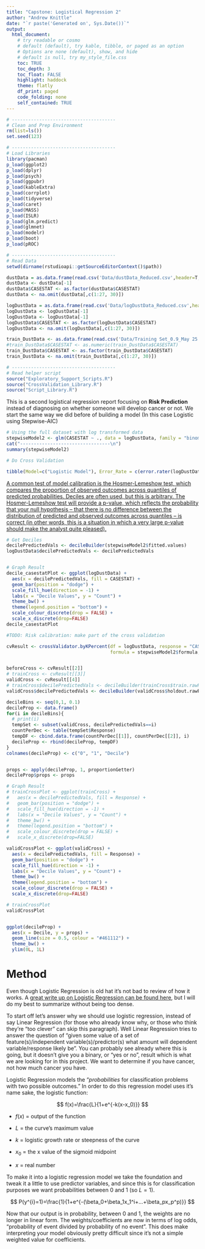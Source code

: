 ```yaml
---
title: "Capstone: Logistical Regression 2"
author: "Andrew Knittle"
date: "`r paste('Generated on', Sys.Date())`" 
output: 
  html_document: 
    # try readable or cosmo
    # default (default), try kable, tibble, or paged as an option
    # Options are none (default), show, and hide
    # default is null, try my_style_file.css
    toc: TRUE
    toc_depth: 3
    toc_float: FALSE
    highlight: haddock
    theme: flatly
    df_print: paged
    code_folding: none
    self_contained: TRUE
---
```


```r
# --------------------------------------
# Clean and Prep Environment
rm(list=ls())
set.seed(123)

# --------------------------------------
# Load Libraries
library(pacman)
p_load(ggplot2)
p_load(dplyr)
p_load(psych)
p_load(ggpubr)
p_load(kableExtra)
p_load(corrplot)
p_load(tidyverse)
p_load(caret)
p_load(MASS)
p_load(ISLR)
p_load(glm.predict)
p_load(glmnet)
p_load(modelr)
p_load(boot)
p_load(pROC)

# --------------------------------------
# Read Data
setwd(dirname(rstudioapi::getSourceEditorContext()$path))

dustData = as.data.frame(read.csv('Data/dustData_Reduced.csv',header=T,sep=',')) # OG dataset
dustData <- dustData[-1]
dustData$CASESTAT <- as.factor(dustData$CASESTAT)
dustData <- na.omit(dustData[,c(1:27, 30)])

logDustData = as.data.frame(read.csv('Data/logDustData_Reduced.csv',header=T,sep=','))
logDustData <- logDustData[-1]
logDustData <- logDustData[-1]
logDustData$CASESTAT <- as.factor(logDustData$CASESTAT)
logDustData <- na.omit(logDustData[,c(1:27, 30)])

train_DustData <- as.data.frame(read.csv('Data/Training Set_0.9_May 25 2021.csv',header=T,sep=','))[-1]
#train_DustData$CASESTAT <- as.numeric(train_DustData$CASESTAT)
train_DustData$CASESTAT <- as.factor(train_DustData$CASESTAT)
train_DustData <- na.omit(train_DustData[,c(1:27, 30)])

# --------------------------------------
# Read helper script
source("Exploratory_Support_Scripts.R")
source("CrossValidation_Library.R")
source("Script_Library.R")


```

This is a second logistical regression report focusing on **Risk Prediction** instead of diagnosing on whether someone will develop cancer or not. We start the same way we did before of building a model (In this case Logistic using Stepwise-AIC)


```r


# Using the full dataset with log transformed data
stepwiseModel2 <- glm(CASESTAT ~ ., data = logDustData, family = "binomial") %>% stepAIC(trace = FALSE)
cat("---------------------------------\n")
summary(stepwiseModel2)

```

```r

# Do Cross Validation

tibble(Model=c("Logistic Model"), Error_Rate = c(error.rater(logDustData, stepwiseModel2, 10)))

```

[A common test of model calibration is the Hosmer-Lemeshow test, which compares the proportion of observed outcomes across quantiles of predicted probabilities. Deciles are often used, but this is arbitrary. The Hosmer-Lemeshow test will provide a p-value, which reflects the probability that your null hypothesis – that there is no difference between the distribution of predicted and observed outcomes across quantiles – is correct (in other words, this is a situation in which a very large p-value should make the analyst quite pleased).](https://www.publichealth.columbia.edu/research/population-health-methods/risk-prediction#Description)


```r

# Get Deciles
decilePredictedVals <- decileBuilder(stepwiseModel2$fitted.values)
logDustData$decilePredictedVals <- decilePredictedVals


# Graph Result
decile_casestatPlot <- ggplot(logDustData) +
  aes(x = decilePredictedVals, fill = CASESTAT) +
  geom_bar(position = "dodge") +
  scale_fill_hue(direction = -1) +
  labs(x = "Decile Values", y = "Count") +
  theme_bw() +
  theme(legend.position = "bottom") + 
  scale_colour_discrete(drop = FALSE) +
  scale_x_discrete(drop=FALSE)
decile_casestatPlot

#TODO: Risk calibration: make part of the cross validation

```
```r

cvResult <- crossValidator.byKPercent(df = logDustData, response = "CASESTAT", 
                                      formula = stepwiseModel2$formula, tol = 0.5, family="binomial")


beforeCross <- cvResult[[2]]
# trainCross <- cvResult[[3]]
validCross <- cvResult[[4]]
# trainCross$decilePredictedVals <- decileBuilder(trainCross$train.rawPredict)
validCross$decilePredictedVals <- decileBuilder(validCross$holdout.rawPredict)

decileBins <- seq(0,1, 0.1)
decileProp <- data.frame()
for(i in decileBins){
  # print(i)
  tempSet <- subset(validCross, decilePredictedVals==i)
  countPerDec <- table(tempSet$Response)
  tempDF <- cbind.data.frame(countPerDec[[1]], countPerDec[[2]], i)
  decileProp <- rbind(decileProp, tempDF)
}
colnames(decileProp) <- c("0", "1", "Decile")


props <- apply(decileProp, 1, proportionGetter)
decileProp$props <- props

# Graph Result
# trainCrossPlot <- ggplot(trainCross) +
#   aes(x = decilePredictedVals, fill = Response) +
#   geom_bar(position = "dodge") +
#   scale_fill_hue(direction = -1) +
#   labs(x = "Decile Values", y = "Count") +
#   theme_bw() +
#   theme(legend.position = "bottom") + 
#   scale_colour_discrete(drop = FALSE) +
#   scale_x_discrete(drop=FALSE)

validCrossPlot <- ggplot(validCross) +
  aes(x = decilePredictedVals, fill = Response) +
  geom_bar(position = "dodge") +
  scale_fill_hue(direction = -1) +
  labs(x = "Decile Values", y = "Count") +
  theme_bw() +
  theme(legend.position = "bottom") + 
  scale_colour_discrete(drop = FALSE) +
  scale_x_discrete(drop=FALSE)

# trainCrossPlot
validCrossPlot


ggplot(decileProp) +
  aes(x = Decile, y = props) +
  geom_line(size = 0.5, colour = "#461112") +
  theme_bw() +
  ylim(0L, 1L)

```





# Method

Even though Logistic Regression is old hat it's not bad to review of how it works. A [great write up on Logistic Regression can be found here](https://christophm.github.io/interpretable-ml-book/logistic.html), but I will do my best to summarize without being too dense.

To start off let's answer why we should use logistic regression, instead of say Linear Regression (for those who already know why, or those who think they're "too clever" can skip this paragraph). Well Linear Regression tries to answer the question of "given some value of a set of feature(s)/independent variable(s)/predictor(s) what amount will dependent variable/response likely be". You can probably see already where this is going, but it doesn't give you a binary, or "yes or no", result which is what we are looking for in this project. We want to determine if you have cancer, not how much cancer you have.

Logistic Regression models the "*probabilities* for classification problems with two possible outcomes." In order to do this regression model uses it's name sake, the logistic function:

$$
f(x)=\frac{L}{1+e^{-k(x-x_0)}}
$$

* $f(x)$ = output of the function

* $L$ = the curve's maximum value

* $k$	=	logistic growth rate or steepness of the curve

* $x_0$ = the x value of the sigmoid midpoint

* $x$ = real number

To make it into a logistic regression model we take the foundation and tweak it a little to use predictor variables, and since this is for classification purposes we want probabilities between 0 and 1 (so $L=1$).

$$
P(y^{i}=1)=\frac{1}{1+e^{-(\beta_0+\beta_1x_1^i+...+\beta_px_p^p)}}
$$

Now that our output is in probability, between 0 and 1, the weights are no longer in linear form. The weights/coefficients are now in terms of log odds, "probability of event divided by probability of no event". This does make interpreting your model obviously pretty difficult since it's not a simple weighted value for coefficients.












